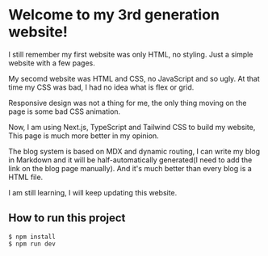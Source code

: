 # Welcome to my 3rd generation website!
I still remember my first website was only HTML, no styling.
Just a simple website with a few pages.

My secomd website was HTML and CSS, no JavaScript and so ugly.
At that time my CSS was bad, I had no idea what is flex or grid.

Responsive design was not a thing for me, the only thing moving on the page is some bad CSS animation.

Now, I am using Next.js, TypeScript and Tailwind CSS to build my website, This page is much more better in my opinion.

The blog system is based on MDX and dynamic routing, I can write my blog in Markdown and it will be half-automatically generated(I need to add the link on the blog page manually).
And it's much better than every blog is a HTML file.

I am still learning, I will keep updating this website.



## How to run this project
```
$ npm install
$ npm run dev
```
